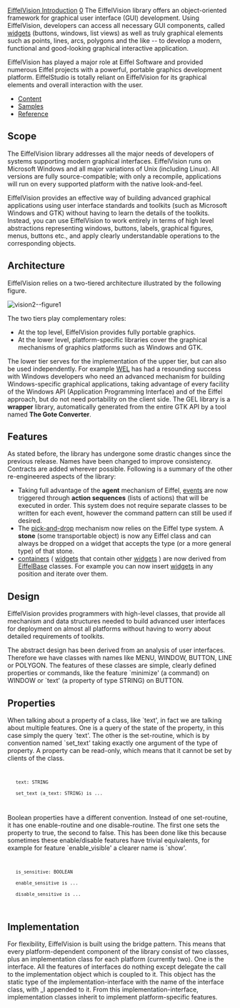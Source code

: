 [[Property:title|EiffelVision Introduction]]
[[Property:weight|0]]
The EiffelVision library offers an object-oriented framework for graphical user interface (GUI) development. Using EiffelVision, developers can access all necessary GUI components, called [[Widgets|widgets]]  (buttons, windows, list views) as well as truly graphical elements such as points, lines, arcs, polygons and the like -- to develop a modern, functional and good-looking graphical interactive application. 

EiffelVision has played a major role at Eiffel Software and provided numerous Eiffel projects with a powerful, portable graphics development platform. EiffelStudio is totally reliant on EiffelVision for its graphical elements and overall interaction with the user. 
*  [[EiffelVision Interface Content|Content]]  
*  [[EiffelVision 2 Samples|Samples]]  
*  [[ref:libraries/vision2/reference/index|Reference]]  

==Scope==

The EiffelVision library addresses all the major needs of developers of systems supporting modern graphical interfaces. EiffelVision runs on Microsoft Windows and all major variations of Unix (including Linux). All versions are fully source-compatible; with only a recompile, applications will run on every supported platform with the native look-and-feel. 

EiffelVision provides an effective way of building advanced graphical applications using user interface standards and toolkits (such as Microsoft Windows and GTK) without having to learn the details of the toolkits. Instead, you can use EiffelVision to work entirely in terms of high level abstractions representing windows, buttons, labels, graphical figures, menus, buttons etc., and apply clearly understandable operations to the corresponding objects. 

==Architecture==

EiffelVision relies on a two-tiered architecture illustrated by the following figure. 
 [[Image:vision2--figure1]]  
The two tiers play complementary roles: 
* At the top level, EiffelVision provides fully portable graphics.
* At the lower level, platform-specific libraries cover the graphical mechanisms of graphics platforms such as Windows and GTK.

The lower tier serves for the implementation of the upper tier, but can also be used independently. For example [[WEL Introduction|WEL]]  has had a resounding success with Windows developers who need an advanced mechanism for building Windows-specific graphical applications, taking advantage of every facility of the Windows API (Application Programming Interface) and of the Eiffel approach, but do not need portability on the client side. The GEL library is a '''wrapper''' library, automatically generated from the entire GTK API by a tool named '''The Gote Converter'''. 

==Features==

As stated before, the library has undergone some drastic changes since the previous release. Names have been changed to improve consistency. Contracts are added wherever possible. Following is a summary of the other re-engineered aspects of the library: 
* Taking full advantage of the '''agent''' mechanism of Eiffel, [[Events|events]]  are now triggered through '''action sequences''' (lists of actions) that will be executed in order. This system does not require separate classes to be written for each event, however the command pattern can still be used if desired. 
* The [[EiffelVision Pick and Drop|pick-and-drop]]  mechanism now relies on the Eiffel type system. A '''stone''' (some transportable object) is now any Eiffel class and can always be dropped on a widget that accepts the type (or a more general type) of that stone. 
*  [[Containers|containers]]  ( [[Widgets|widgets]]  that contain other [[Widgets|widgets]] ) are now derived from [[EiffelBase Introduction|EiffelBase]]  classes. For example you can now insert [[Widgets|widgets]]  in any position and iterate over them. 

==Design==

EiffelVision provides programmers with high-level classes, that provide all mechanism and data structures needed to build advanced user interfaces for deployment on almost all platforms without having to worry about detailed requirements of toolkits.

The abstract design has been derived from an analysis of user interfaces. Therefore we have classes with names like MENU, WINDOW, BUTTON, LINE or POLYGON. The features of these classes are simple, clearly defined properties or commands, like the feature `minimize' (a command) on WINDOW or `text' (a property of type STRING) on BUTTON.

{{note| '''Note''': all class names in EiffelVision are pre-pended with EV_ to avoid name clashes with existing classes. BUTTON hence becomes <eiffel>EV_BUTTON</eiffel>, etc. }}

==Properties==

When talking about a property of a class, like `text', in fact we are talking about multiple features. One is a query of the state of the property, in this case simply the query `text'. The other is the set-routine, which is by convention named `set_text' taking exactly one argument of the type of property. A property can be read-only, which means that it cannot be set by clients of the class.
<code>
	text: STRING
	set_text (a_text: STRING) is ...
</code>

Boolean properties have a different convention. Instead of one set-routine, it has one enable-routine and one disable-routine. The first one sets the property to true, the second to false. This has been done like this because sometimes these enable/disable features have trivial equivalents, for example for feature `enable_visible' a clearer name is `show'. 
<code>
	is_sensitive: BOOLEAN
	enable_sensitive is ... 
	disable_sensitive is ... 
</code>

==Implementation==

For flexibility, EiffelVision is built using the bridge pattern. This means that every platform-dependent component of the library consist of two classes, plus an implementation class for each platform (currently two). One is the <eiffel>interface</eiffel>. All the features of interfaces do nothing except delegate the call to the implementation object which is coupled to it. This object has the static type of the implementation-interface with the name of the interface class, with _I appended to it. From this implementation-interface, implementation classes inherit to implement platform-specific features. 




